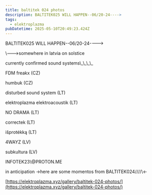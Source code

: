 ```yaml
---
title: baltitek 024 photos
description: BALTITEK025 WILL HAPPEN--06/20-24---->
tags:
  - elektroplazma
pubDatetime: 2025-05-10T20:49:23.424Z
---
```


BALTITEK025 WILL HAPPEN--06/20-24---->

\\--->somewhere in latvia on solstice

currently confirmed sound systems\\\_\\\_\\\_\\\_

FDM freakx (CZ)

humbuk (CZ)

disturbed sound system (LT)

elektroplazma elektroacoustik (LT)

NO DRAMA (LT)

correctek (LT)

išprotėkką (LT)

4WAYZ (LV)

subkultura (LV)

INFOTEK23\\@PROTON.ME

in anticipation ->here are some momentos from BALTITEK024////\\\<-

[https://elektroplazma.xyz/gallery/baltitek-024-photos/](https://elektroplazma.xyz/gallery/baltitek-024-photos/)

